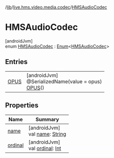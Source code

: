 /[lib](/api-reference/android/v2/home/content)/[live.hms.video.media.codec](../index)/[HMSAudioCodec](index)

# HMSAudioCodec

[androidJvm]\
enum [HMSAudioCodec](index) : [Enum](https://kotlinlang.org/api/latest/jvm/stdlib/kotlin/-enum/index.html)<[HMSAudioCodec](index)>

## Entries

|                        |                                                                               |
| ---------------------- | ----------------------------------------------------------------------------- |
| [OPUS](-o-p-u-s/index) | [androidJvm]<br />@SerializedName(value = opus)<br />[OPUS](-o-p-u-s/index)() |

## Properties

| Name                                                    | Summary                                                                                                                                                      |
| ------------------------------------------------------- | ------------------------------------------------------------------------------------------------------------------------------------------------------------ |
| [name](index#-1887665447%2FProperties%2F-1973928616)    | [androidJvm]<br />val [name](index#-1887665447%2FProperties%2F-1973928616): [String](https://kotlinlang.org/api/latest/jvm/stdlib/kotlin/-string/index.html) |
| [ordinal](index#-1960195643%2FProperties%2F-1973928616) | [androidJvm]<br />val [ordinal](index#-1960195643%2FProperties%2F-1973928616): [Int](https://kotlinlang.org/api/latest/jvm/stdlib/kotlin/-int/index.html)    |
